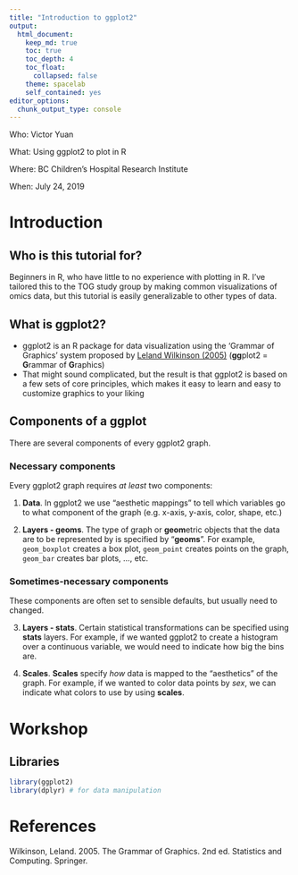 ```yaml
---
title: "Introduction to ggplot2"
output:
  html_document:
    keep_md: true
    toc: true
    toc_depth: 4
    toc_float:
      collapsed: false
    theme: spacelab
    self_contained: yes
editor_options: 
  chunk_output_type: console
---
```


Who: Victor Yuan

What: Using ggplot2 to plot in R

Where: BC Children's Hospital Research Institute

When: July 24, 2019

# Introduction 

## Who is this tutorial for?

Beginners in R, who have little to no experience with plotting in R. I've tailored this to the TOG 
study group by making common visualizations of omics data, but this tutorial is easily generalizable 
to other types of data.

## What is ggplot2?

* ggplot2 is an R package for data visualization using the 'Grammar of Graphics' system proposed by [Leland Wilkinson (2005)](#References) (**gg**plot2 = **G**rammar of **G**raphics)
* That might sound complicated, but the result is that ggplot2 is based on a few sets of core principles,
which makes it easy to learn and easy to customize graphics to your liking

## Components of a ggplot

There are several components of every ggplot2 graph. 

### Necessary components

Every ggplot2 graph requires *at least* two components:


1. **Data**. In ggplot2 we use "aesthetic mappings" to tell which variables go to what component of the graph (e.g. x-axis, y-axis, color, shape, etc.)

2. **Layers - geoms**. The type of graph or **geom**etric objects that the data are to be represented by is specified by "**geoms**". For example, `geom_boxplot` creates a box plot, `geom_point` creates points on the graph, `geom_bar` creates bar plots, ..., etc. 

### Sometimes-necessary components

These components are often set to sensible defaults, but usually need to changed.

3. **Layers - stats**. Certain statistical transformations can be specified using **stats** layers. For example, if we wanted ggplot2 to create a histogram over a continuous variable, we would need to indicate how big the bins are. 


4. **Scales**. **Scales** specify *how* data is mapped to the "aesthetics" of the graph. For example, if we wanted to color data points by *sex*, we can indicate what colors to use by using **scales**.

# Workshop 

## Libraries

```r
library(ggplot2)
library(dplyr) # for data manipulation
```


# References {#References}

Wilkinson, Leland. 2005. The Grammar of Graphics. 2nd ed. Statistics and Computing. Springer.